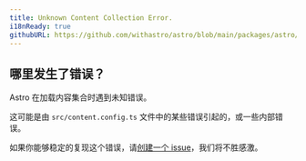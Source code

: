 ```yaml
---
title: Unknown Content Collection Error.
i18nReady: true
githubURL: https://github.com/withastro/astro/blob/main/packages/astro/src/core/errors/errors-data.ts
---
```


## 哪里发生了错误？

Astro 在加载内容集合时遇到未知错误。

这可能是由 `src/content.config.ts` 文件中的某些错误引起的，或一些内部错误。

如果你能够稳定的复现这个错误，请[创建一个 issue](https://astro.build/issues/)，我们将不胜感激。



